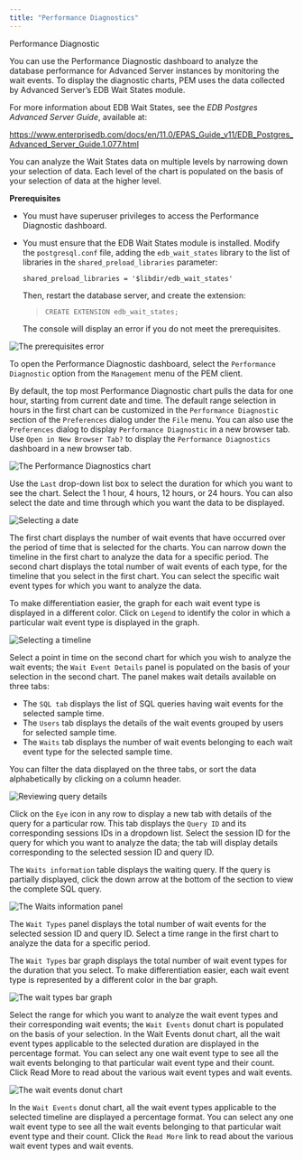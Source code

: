 ```yaml
---
title: "Performance Diagnostics"
---
```




<div class="index">

Performance Diagnostic

</div>

You can use the Performance Diagnostic dashboard to analyze the database performance for Advanced Server instances by monitoring the wait events. To display the diagnostic charts, PEM uses the data collected by Advanced Server’s EDB Wait States module.

For more information about EDB Wait States, see the *EDB Postgres Advanced Server Guide*, available at:

<https://www.enterprisedb.com/docs/en/11.0/EPAS_Guide_v11/EDB_Postgres_Advanced_Server_Guide.1.077.html>

You can analyze the Wait States data on multiple levels by narrowing down your selection of data. Each level of the chart is populated on the basis of your selection of data at the higher level.

**Prerequisites**

  - You must have superuser privileges to access the Performance Diagnostic dashboard.

  - You must ensure that the EDB Wait States module is installed. Modify the `postgresql.conf` file, adding the `edb_wait_states` library to the list of libraries in the `shared_preload_libraries` parameter:
    
    `shared_preload_libraries = '$libdir/edb_wait_states'`
    
    Then, restart the database server, and create the extension:
    
    > `CREATE EXTENSION edb_wait_states;`
    
    The console will display an error if you do not meet the prerequisites.

![*The prerequisites error*](images/performance_diagnostic_prereq_error.png)

To open the Performance Diagnostic dashboard, select the `Performance Diagnostic` option from the `Management` menu of the PEM client.

By default, the top most Performance Diagnostic chart pulls the data for one hour, starting from current date and time. The default range selection in hours in the first chart can be customized in the `Performance Diagnostic` section of the `Preferences` dialog under the `File` menu. You can also use the `Preferences` dialog to display `Performance Diagnostic` in a new browser tab. Use `Open in New Browser Tab?` to display the `Performance Diagnostics` dashboard in a new browser tab.

![*The Performance Diagnostics chart*](images/performance_diagnostic_chart.png)

Use the `Last` drop-down list box to select the duration for which you want to see the chart. Select the 1 hour, 4 hours, 12 hours, or 24 hours. You can also select the date and time through which you want the data to be displayed.

![*Selecting a date*](images/performance_diagnostic_select_a_date.png)

The first chart displays the number of wait events that have occurred over the period of time that is selected for the charts. You can narrow down the timeline in the first chart to analyze the data for a specific period. The second chart displays the total number of wait events of each type, for the timeline that you select in the first chart. You can select the specific wait event types for which you want to analyze the data.

To make differentiation easier, the graph for each wait event type is displayed in a different color. Click on `Legend` to identify the color in which a particular wait event type is displayed in the graph.

![*Selecting a timeline*](images/performance_diagnostic_select_timeline.png)

Select a point in time on the second chart for which you wish to analyze the wait events; the `Wait Event Details` panel is populated on the basis of your selection in the second chart. The panel makes wait details available on three tabs:

  - The `SQL tab` displays the list of SQL queries having wait events for the selected sample time.
  - The `Users` tab displays the details of the wait events grouped by users for selected sample time.
  - The `Waits` tab displays the number of wait events belonging to each wait event type for the selected sample time.

You can filter the data displayed on the three tabs, or sort the data alphabetically by clicking on a column header.

![*Reviewing query details*](images/performance_diagnostic_review_query_details.png)

Click on the `Eye` icon in any row to display a new tab with details of the query for a particular row. This tab displays the `Query ID` and its corresponding sessions IDs in a dropdown list. Select the session ID for the query for which you want to analyze the data; the tab will display details corresponding to the selected session ID and query ID.

The `Waits information` table displays the waiting query. If the query is partially displayed, click the down arrow at the bottom of the section to view the complete SQL query.

![*The Waits information panel*](images/performance_diagnostic_wait_information_panel.png)

The `Wait Types` panel displays the total number of wait events for the selected session ID and query ID. Select a time range in the first chart to analyze the data for a specific period.

The `Wait Types` bar graph displays the total number of wait event types for the duration that you select. To make differentiation easier, each wait event type is represented by a different color in the bar graph.

![*The wait types bar graph*](images/performance_diagnostic_wait_type_bargraph.png)

Select the range for which you want to analyze the wait event types and their corresponding wait events; the `Wait Events` donut chart is populated on the basis of your selection. In the Wait Events donut chart, all the wait event types applicable to the selected duration are displayed in the percentage format. You can select any one wait event type to see all the wait events belonging to that particular wait event type and their count. Click Read More to read about the various wait event types and wait events.

![*The wait events donut chart*](images/performance_diagnostic_wait_event_donut_chart.png)

In the `Wait Events` donut chart, all the wait event types applicable to the selected timeline are displayed a percentage format. You can select any one wait event type to see all the wait events belonging to that particular wait event type and their count. Click the `Read More` link to read about the various wait event types and wait events.
